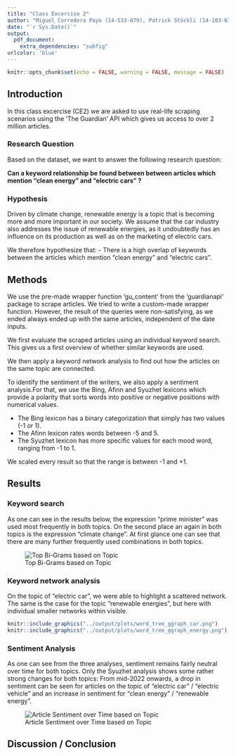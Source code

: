 ```yaml
---
title: "Class Excercise 2"
author: "Miguel Corredera Payo (14-533-079), Patrick Stöckli (14-103-675), Tobias Hoesli (17-494-659)"
date: "`r Sys.Date()`"
output:
  pdf_document:
    extra_dependencies: "subfig"
urlcolor: 'blue'
---
```


```r
knitr::opts_chunk$set(echo = FALSE, warning = FALSE, message = FALSE)
```

## Introduction

In this class excercise (CE2) we are asked to use real-life scraping scenarios using the 'The Guardian' API which gives us access to over 2 million articles.

### Research Question

Based on the dataset, we want to answer the following research question:

**Can a keyword relationship be found between between articles which mention "clean energy" and "electric cars" ?**

### Hypothesis

Driven by climate change, renewable energy is a topic that is becoming more and more important in our society. We assume that the car industry also addresses the issue of renewable energies, as it undoubtedly has an influence on its production as well as on the marketing of electric cars.

We therefore hypothesize that:
- There is a high overlap of keywords between the articles which mention "clean energy" and "electric cars". 

## Methods

<!-- The topic of renewable energies is receiving more and more attention in the press. As well is private transport  as it plays a major role in climate change. Accordingly, the Guardian API comes in handy to scrape the articles related to the above mentioned topics. The data gained from the scrape will afterwards be evaluated fist by individual keyword searches and then with a keyword network analysis. -->

We use the pre-made wrapper function 'gu_content' from the 'guardianapi' package to scrape articles. We tried to write a custom-made wrapper function. However, the result of the queries were non-satisfying, as we ended always ended up with the same articles, independent of the date inputs.   

We first evaluate the scraped articles using an individual keyword search. This gives us a first overview of whether similar keywords are used. 

We then apply a keyword network analysis to find out how the articles on the same topic are connected. 

To identify the sentiment of the writers, we also apply a sentiment analysis.For that, we use the Bing, Afinn and Syuzhet lexicons which provide a polarity that sorts words into positive or negative positions with numerical values. 

- The Bing lexicon has a binary categorization that simply has two values (-1 or 1). 
- The Afinn lexicon rates words between -5 and 5. 
- The Syuzhet lexicon has more specific values for each mood word, ranging from -1 to 1. 

We scaled every result so that the range is between -1 and +1. 

<!-- We have dispensed with an NRC or Vader Sentiment analysis as these take too long.-->

## Results

### Keyword search

As one can see in the results below, the expression "prime minister" was used most frequently in both topics. On the second place an again in both topics is the expression "climate change". At first glance one can see that there are many further frequently used combinations in both topics.

![Top Bi-Grams based on Topic](../output/plots/top_word_pairs_combined.png)

### Keyword network analysis

On the topic of "electric car", we were able to highlight a scattered network. The same is the case for the topic "renewable energies", but here with individual smaller networks within visible. 

```r

knitr::include_graphics("../output/plots/word_tree_ggraph_car.png")
knitr::include_graphics("../output/plots/word_tree_ggraph_energy.png")

```

\newpage

### Sentiment Analysis

As one can see from the three analyses, sentiment remains fairly neutral over time for both topics. Only the Syuzhet analysis shows some rather strong changes for both topics: From mid-2022 onwards, a drop in sentiment can be seen for articles on the topic of "electric car" / "electric vehicle" and an increase in sentiment for "clean energy" / "renewable energy". 

![Article Sentiment over Time based on Topic](../output/plots/sentiment_over_time_combined.png)

## Discussion / Conclusion

<!-- ![Word Tree Topic: Electric Car](../output/plots/word_tree_ggraph_car.png)

![Word Tree Topic: Renewable Energy](../output/plots/word_tree_ggraph_energy.png) -->
